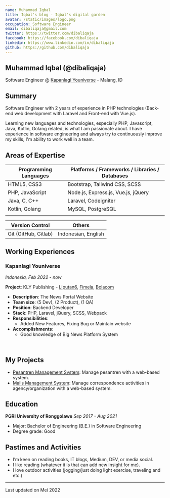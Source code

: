 ```yaml
---
name: Muhammad Iqbal
title: Iqbal's blog - Iqbal's digital garden
avatar: /static/images/logo.png
occupation: Software Engineer
email: dibaliqaja@gmail.com
twitter: https://twitter.com/dibaliqaja
facebook: https://facebook.com/dibaliqaja
linkedin: https://www.linkedin.com/in/dibaliqaja
github: https://github.com/dibaliqaja
---
```


## Muhammad Iqbal (@dibaliqaja)

Software Engineer @ [Kapanlagi Youniverse](https://kly.id) - Malang, ID

## Summary

Software Engineer with 2 years of experience in PHP technologies (Back-end web development with Laravel and Front-end with Vue.js).

Learning new languages and technologies, especially PHP, Javascript, Java, Kotlin, Golang related, is what I am passionate about.
I have experience in software engineering and always try to continuously improve my skills,
I'm ability to work well in a team.

## Areas of Expertise

| Programming Languages           | Platforms / Frameworks / Libraries / Databases       |
| ------------------------------- | -----------------------------------------------------|
| HTML5, CSS3                     | Bootstrap, Tailwind CSS, SCSS                        |
| PHP, JavaScript                 | Node.js, Express.js, Vue.js, jQuery                  |
| Java, C, C++                    | Laravel, Codeigniter                                 |
| Kotlin, Golang                  | MySQL, PostgreSQL                                    |
|                                 |                                                      |


| Version Control                 | Others                                               |
| ------------------------------- | -----------------------------------------------------|
| Git (GitHub, Gitlab)            | Indonesian, English                                  |

## Working Experiences

### Kapanlagi Youniverse

_Indonesia, Feb 2022 - now_

**Project**: KLY Publishing - [Liputan6](https://liputan6.com), [Fimela](https://fimela.com), [Bolacom](https://bola.com)

- **Description**: The News Portal Website
- **Team size**: (5 Dev), (2 Product), (1 QA)
- **Position**: Backend Developer
- **Stack**: PHP, Laravel, jQuery, SCSS, Webpack
- **Responsibilities**:
  - Added New Features, Fixing Bug or Maintain website
- **Accomplishments**:
  - Good knowledge of Big News Platform System

<br />

## My Projects

- [Pesantren Management System](https://github.com/dibaliqaja/pesantren-cms): Manage pesantren with a web-based system.
- [Mails Management System](https://github.com/dibaliqaja/surat-management): Manage correspondence activities in agency/organization with a web-based system.

## Education

**PGRI University of Ronggolawe**
_Sep 2017 - Aug 2021_

- Major: Bachelor of Engineering (B.E.) in Software Engineering
- Degree grade: Good

## Pastimes and Activities

- I’m keen on reading books, IT blogs, Medium, DEV, or media social.
- I like reading (whatever it is that can add new insight for me).
- I love outdoor activities (jogging/just doing light exercise, traveling and etc.)

---

Last updated on Mei 2022
